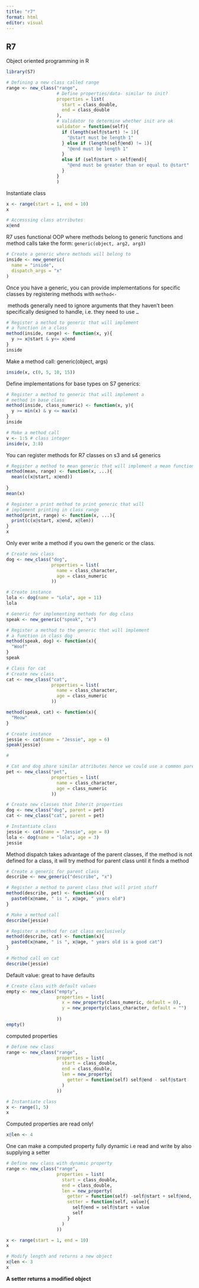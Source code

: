```yaml
---
title: "r7"
format: html
editor: visual
---
```


## R7

Object oriented programming in R

```r
library(S7)

# Defining a new class called range
range <- new_class("range",
                   # Define properties/data- similar to init?
                   properties = list(
                     start = class_double,
                     end = class_double
                   ),
                   # Validator to determine whether init are ok
                   validator = function(self){
                     if (length(self@start) != 1){
                       "@start must be length 1"
                     } else if (length(self@end) != 1){
                       "@end must be length 1"
                     }
                     else if (self@start > self@end){
                       "@end must be greater than or equal to @start"
                     }
                   }
                   )
```

Instantiate class

```r
x <- range(start = 1, end = 10)
x
```

```r
# Accesssing class atrributes
x@end
```

R7 uses functional OOP where methods belong to generic functions and method calls take the form: `generic(object, arg2, arg3)`

```r
# Create a generic where methods will belong to
inside <- new_generic(
  name = "inside",
  dispatch_args = "x"
)
```

Once you have a generic, you can provide implementations for specific classes by registering methods with `method<-`

::: callout-note
 methods generally need to ignore arguments that they haven’t been specifically designed to handle, i.e. they need to use `…`
:::

```r
# Register a method to generic that will implement
# a function in a class
method(inside, range) <- function(x, y){
  y >= x@start & y<= x@end
}
inside
```

Make a method call: generic(object, args)

```r
inside(x, c(0, 5, 10, 15))
```

Define implementations for base types on S7 generics:

```r
# Register a method to generic that will implement a 
# method in base class
method(inside, class_numeric) <- function(x, y){
  y >= min(x) & y <= max(x)
}
inside
```

```r
# Make a method call
v <- 1:5 # class integer
inside(v, 3:8)
```

You can register methods for R7 classes on s3 and s4 generics

```r
# Register a method to mean generic that will implement a mean function to class range
method(mean, range) <- function(x, ...){
  mean(c(x@start, x@end))
  
}
mean(x)
```

```r
# Register a print method to print generic that will
# implement printing in class range
method(print, range) <- function(x, ...){
  print(c(x@start, x@end, x@len))
}
x

```

Only ever write a method if you own the generic or the class.

```r
# Create new class
dog <- new_class("dog",
                 properties = list(
                   name = class_character,
                   age = class_numeric
                 ))

# Create instance
lola <- dog(name = "Lola", age = 11)
lola
```

```r
# Generic for implementing methods for dog class
speak <- new_generic("speak", "x")

# Register a method to the generic that will implement
# a function in class dog
method(speak, dog) <- function(x){
  "Woof"
}
speak
```

```r
# Class for cat
# Create new class
cat <- new_class("cat",
                 properties = list(
                   name = class_character,
                   age = class_numeric
                 ))

method(speak, cat) <- function(x){
  "Meow"
}

# Create instance
jessie <- cat(name = "Jessie", age = 6)
speak(jessie)

#
```

```r
# Cat and dog share similar attributes hence we could use a common parent class
pet <- new_class("pet",
                 properties = list(
                   name = class_character,
                   age = class_numeric
                 ))

# Create new classes that Inherit properties
dog <- new_class("dog", parent = pet)
cat <- new_class("cat", parent = pet)

# Instantiate class
jessie <- cat(name = "Jessie", age = 8)
lola <- dog(name = "lola", age = 3)
jessie
```

Method dispatch takes advantage of the parent classes, if the method is not defined for a class, it will try method for parent class until it finds a method

```r
# Create a generic for parent class
describe <- new_generic("describe", "x")

# Register a method to parent class that will print stuff
method(describe, pet) <- function(x){
  paste0(x@name, " is ", x@age, " years old")
}

# Make a method call
describe(jessie)
```

```r
# Register a method for cat class exclusively
method(describe, cat) <- function(x){
  paste0(x@name, " is ", x@age, " years old is a good cat")
}

# Method call on cat
describe(jessie)
```

Default value: great to have defaults

```r
# Create class with default values
empty <- new_class("empty",
                   properties = list(
                     x = new_property(class_numeric, default = 0),
                     y = new_property(class_character, default = "")
                     
                   ))
empty()
```

computed properties

```r
# Define new class
range <- new_class("range",
                   properties = list(
                     start = class_double,
                     end = class_double,
                     len = new_property(
                       getter = function(self) self@end - self@start
                     )
                   ))

# Instantiate class
x <- range(1, 5)
x
```

Computed properties are read only!

```r
x@len <- 4
```

One can make a computed property fully dynamic i.e read and write by also supplying a setter

```r
# Define new class with dynamic property
range <- new_class("range",
                   properties = list(
                     start = class_double,
                     end = class_double,
                     len = new_property(
                       getter = function(self) -self@start + self@end,
                       setter = function(self, value){
                         self@end = self@start + value
                         self
                       }
                     )
                   ))

x <- range(start = 1, end = 10)
x
```

```r
# Modify length and returns a new object
x@len <- 3
x
```

**A setter returns a modified object**
